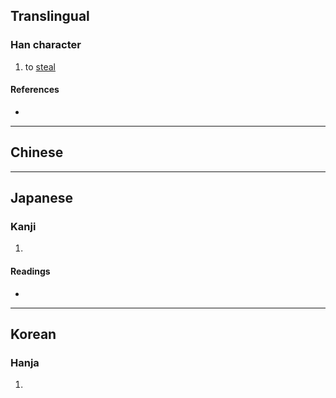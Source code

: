 {{character info/new}}
{{also|偷}}
==Translingual==

===Han character===
{{Han char|rn=9|rad=人|as=09|sn=11|four=|canj=OOMV|ids=⿰亻兪}}

# to [[steal]]

====References====
* {{Han ref|kx=0112.071|dkj=00901|hdz=10193.021|uh=5078|ud=20600}}

----

==Chinese==
{{zh-see|偷|v}}

----

==Japanese==

===Kanji===
{{ja-kanji|grade=|rs=人09}}

# {{defn|lang=ja|sort=人09}}

====Readings====
* {{ja-readings|on=[[ちゅう]] (chū), [[とう]] (tō)|kun=[[ぬすむ]] (nusumu)}}

----

==Korean==

===Hanja===
{{ko-hanja|hangeul=투|rv=tu|mr=t'u}}

# {{defn|lang=ko|sort=人09}}